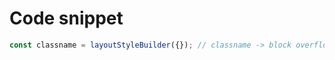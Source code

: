 # Code snippet

```ts
const classname = layoutStyleBuilder({}); // classname -> block overflow-auto overscroll-auto static visible z-0 ml-0 mr-0 mt-0 mb-0
```

